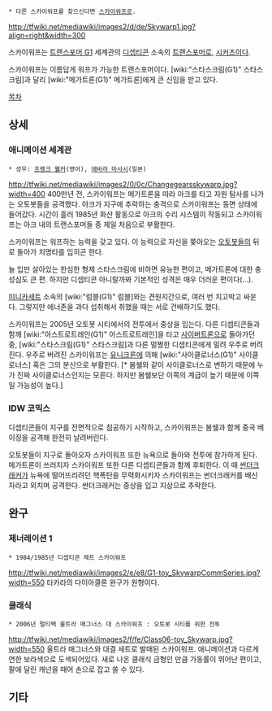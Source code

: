  * 다른 스카이워프를 찾으신다면 [[스카이워프]]로.

http://tfwiki.net/mediawiki/images2/d/de/Skywarp1.jpg?align=right&width=300

스카이워프는 [[트랜스포머 G1]] 세계관의 [[디셉티콘]] 소속의 [[트랜스포머]]로, [[시커즈]]이다.

스카이워프는 이름답게 워프가 가능한 트랜스포머이다. [wiki:"스타스크림(G1)" 스타스크림]과 달리 [wiki:"메가트론(G1)" 메가트론]에게 큰 신임을 받고 있다.

[[목차]]

== 상세 ==
=== 애니메이션 세계관 ===
 * 성우: [[프랭크 웰커]](영어), [[에바라 마사시]](일본)

http://tfwiki.net/mediawiki/images2/0/0c/Changegearsskywarp.jpg?width=400
400만년 전, 스카이워프는 메가트론을 따라 아크를 타고 자원 탐사를 나가는 오토봇들을 공격했다. 아크가 지구에 추락하는 충격으로 스카이워프는 동면 상태에 들어갔다. 시간이 흘러 1985년 화산 활동으로 아크의 수리 시스템이 작동되고 스카이워프는 아크 내의 트랜스포머들 중 제일 처음으로 부활한다.

스카이워프는 워프하는 능력을 갖고 있다. 이 능력으로 자신을 쫒아오는 [[오토봇]]들의 뒤로 돌아가 치명타를 입히곤 한다.

늘 입만 살아있는 한심한 형제 스타스크림에 비하면 유능한 편이고, 메가트론에 대한 충성심도 큰 편. 하지만 디셉티콘 아니랄까봐 기본적인 성격은 매우 더러운 편이다(…).

[[미니카세트]] 소속의 [wiki:"럼블(G1)" 럼블]와는 견원지간으로, 여러 번 치고박고 싸운다. 그렇지만 에너존을 과다 섭취해서 취했을 때는 서로 건배하기도 했다.

스카이워프는 2005년 오토봇 시티에서의 전투에서 중상을 입는다. 다른 디셉티콘들과 함께 [wiki:"아스트로트레인(G1)" 아스트로트레인]을 타고 [[사이버트론]]으로 돌아가던 중, [wiki:"스타스크림(G1)" 스타스크림]과 다른 멀쩡한 디셉티콘에게 밀려 우주로 버려진다. 우주로 버려진 스카이워프는 [[유니크론]]에 의해 [wiki:"사이클로너스(G1)" 사이클로너스] 혹은 그의 분신으로 부활한다. [* 봄쉘와 같이 사이클로너스로 변하기 때문에 누가 진짜 사이클로너스인지는 모른다. 하지만 봄쉘보단 이쪽의 계급이 높기 때문에 이쪽일 가능성이 높다.]

=== IDW 코믹스 ===
디셉티콘들이 지구를 전면적으로 침공하기 시작하고, 스카이워프는 봄쉘과 함께 중국 베이징을 공격해 완전히 날려버린다.

오토봇들이 지구로 돌아오자 스카이워프 또한 뉴욕으로 돌아와 전투에 참가하게 된다. 메가트론이 쓰러지자 스카이워프 또한 다른 디셉티콘들과 함께 후퇴한다. 이 때 [[썬더크래커]]가 뉴욕에 떨어뜨리려던 핵폭탄을 무력화시키자 스카이워프는 썬더크래커를 배신자라고 외치며 공격한다. 썬더크래커는 중상을 입고 지상으로 추락한다.

== 완구 ==
=== 제너레이션 1 ===
 * 1984/1985년 디셉티콘 제트 스카이워프
http://tfwiki.net/mediawiki/images2/e/e8/G1-toy_SkywarpCommSeries.jpg?width=550
타카라의 다이아클론 완구가 원형이다.

=== 클래식 ===
 * 2006년 멀티팩 울트라 매그너스 대 스카이워프 : 오토봇 시티를 위한 전투
http://tfwiki.net/mediawiki/images2/f/fe/Class06-toy_Skywarp.jpg?width=550
울트라 매그너스와 대결 세트로 발매된 스카이워프. 애니메이션과 다르게 연한 보라색으로 도색되어있다. 새로 나온 클래식 금형인 만큼 가동률이 뛰어난 편이고, 팔에 달린 캐넌을 때어 손으로 잡고 쏠 수 있다.

== 기타 ==
